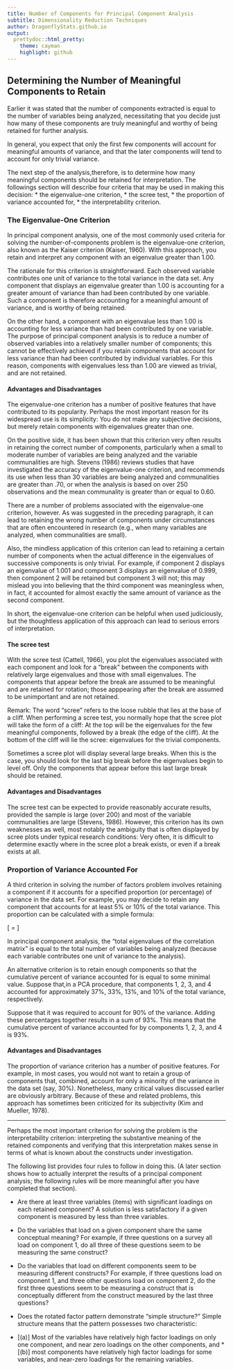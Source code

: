 ```yaml
---
title: Number of Components for Principal Component Analysis
subtitle: Dimensionality Reduction Techniques
author: DragonflyStats.github.io
output:
  prettydoc::html_pretty:
    theme: cayman
    highlight: github
---
```




## Determining the Number of **Meaningful** Components to Retain
Earlier it was stated that the number of components extracted is equal to the number of variables
being analyzed, necessitating that you decide just how many of these components are truly
meaningful and worthy of being retained for further analysis.

In general, you expect
that only the first few components will account for meaningful amounts of variance, and that the
later components will tend to account for only trivial variance.

The next step of the analysis,therefore, is to determine how many meaningful components should be retained for
interpretation.  The followings section will describe four criteria that may be used in making this decision:
 *  the eigenvalue-one criterion, *  the scree test, *  the proportion of variance accounted for, *  the
interpretability criterion.



### The Eigenvalue-One Criterion
In principal component analysis, one of the most commonly
used criteria for solving the number-of-components problem is the eigenvalue-one criterion, also
known as the Kaiser criterion (Kaiser, 1960).  With this approach, you retain and interpret any
component with an eigenvalue greater than 1.00.

The rationale for this criterion is straightforward.  Each observed variable contributes one unit of
variance to the total variance in the data set.  Any component that displays an eigenvalue greater
than 1.00 is accounting  for a greater amount of variance than had been contributed by one
variable.  Such a component is therefore accounting for a meaningful amount of variance, and is
worthy of being retained.

On the other hand, a component with an eigenvalue less than 1.00 is accounting for less variance
than had been contributed by one variable.  The purpose of principal component analysis is to
reduce a number of observed variables into a relatively smaller number of components; this
cannot be effectively achieved if you retain components that account for less variance than had
been contributed by individual variables.  For this reason, components with eigenvalues less than
1.00 are viewed as trivial, and are not retained.


#### Advantages and Disadvantages
The eigenvalue-one criterion has a number of positive features that have contributed to its
popularity.  Perhaps the most important reason for its widespread use is its simplicity:  You do
not make any subjective decisions, but merely retain components with eigenvalues greater than
one.

On the positive side, it has been shown that this criterion very often results in retaining the
correct number of components, particularly when a small to moderate number of variables are
being analyzed and the variable communalities are high.  Stevens (1986) reviews studies that
have investigated the accuracy of the eigenvalue-one criterion, and recommends its use when
less than 30 variables are being analyzed and communalities are greater than .70, or when the
analysis is based on over 250 observations and the mean communality is greater than or equal to
0.60.

There are a number of problems associated with the eigenvalue-one criterion, however.  As was
suggested in the preceding paragraph, it can lead to retaining the wrong number of components
under circumstances that are often encountered in research (e.g., when many variables are
analyzed, when communalities are small).

Also, the mindless application of this criterion can
lead to retaining a certain number of components when the actual difference in the eigenvalues
of successive components is only trivial.  For example, if component 2 displays an eigenvalue of
1.001 and component 3 displays an eigenvalue of 0.999, then component 2 will be retained but
component 3 will not; this may mislead you into believing that the third component was
meaningless when, in fact, it accounted for almost exactly the same amount of variance as the
second component.

In short, the eigenvalue-one criterion can be helpful when used judiciously,
but the thoughtless application of this approach can lead to serious errors of interpretation.

#### The scree test
With the scree test (Cattell, 1966), you plot the eigenvalues associated with
each component and look for a break between the components with relatively large
eigenvalues and those with small eigenvalues.  The components that appear before the break are
assumed to be meaningful and are retained for rotation; those apppearing after the break are
assumed to be unimportant and are not retained.

Remark: The word scree refers to the loose rubble that lies at
the base of a cliff.  When performing a scree test, you normally hope that the scree plot
will take the form of a cliff:  At the top will be the eigenvalues for the few meaningful
components, followed by a break (the edge of the cliff).  At the bottom of the cliff will lie
the scree:  eigenvalues for the trivial components.

\begin{figure}[h!]
\begin{center}
% Requires \usepackage{graphicx}
\includegraphics[scale=0.9]{3AScree1.jpg}\\
\caption{Example of a Scree Plot}\label{Scree Plot}
\end{center}

\end{figure}


Sometimes a scree plot will display several large breaks.  When this is the case, you should look
for the last big break before the eigenvalues begin to level off. Only the components that appear
before this last large break should be retained.

#### Advantages and Disadvantages
The scree test can be expected to provide reasonably accurate results, provided the sample is
large (over 200) and most of the variable communalities are large (Stevens, 1986).  However,
this criterion has its own weaknesses as well, most notably the ambiguity that is often displayed
by scree plots under typical research conditions:  Very often, it is difficult to determine exactly
where in the scree plot a break exists, or even if a break exists at all.

### Proportion of Variance Accounted For

A third criterion in solving the number of factors
problem involves retaining a component if it accounts for a specified proportion (or percentage)
of variance in the data set.  For example, you may decide to retain any component that accounts
for at least $5\%$ or $10\%$ of the total variance.  This proportion can be calculated with a simple
formula:

\[ \mbox{Proportion}  = \frac{\mbox{Eigenvalue for the component of interest}}{\mbox{Total eigenvalues of the correlation matrix}}  \]

In principal component analysis, the total eigenvalues of the correlation matrix is equal to the
total number of variables being analyzed (because each variable contributes one unit of variance
to the analysis).

An alternative criterion is to retain enough components so that the cumulative percent of variance
accounted for is equal to some minimal value.  Suppose that,in a PCA procedure, that components 1, 2, 3,
and 4 accounted for approximately $37\%$, $33\%$, $13\%$, and $10\%$ of the total variance, respectively.

Suppose that it was required to account for $90\%$ of the variance. Adding these percentages together results in a sum of $93\%$.  This means that the cumulative percent of variance accounted for by components 1, 2, 3, and 4 is $93\%$.

\begin{figure}[h!]
\begin{center}
% Requires \usepackage{graphicx}
\includegraphics[scale=0.9]{3AEigen.jpg}\\
\caption{Eigenvalue Table}\label{Eigenvalue Table}
\end{center}

\end{figure}


#### Advantages and Disadvantages

The proportion of variance criterion has a number of positive features.  For example, in most
cases, you would not want to retain a group of components that, combined, account for only a
minority of the variance in the data set (say, $30\%$).  Nonetheless, many critical values discussed
earlier are obviously arbitrary.  Because of these and related problems, this approach has sometimes been
criticized for its subjectivity (Kim and Mueller, 1978).

----------------------

\subsection{The Interpretability Criteria}

Perhaps the most important criterion for solving the \textbf{\emph{number of-components}} problem is the interpretability criterion:  interpreting the substantive meaning of the retained components and verifying that this interpretation makes sense in terms of what is known about the constructs under investigation.


The following list provides four rules to follow in doing this.  (A later section shows how to
actually interpret the results of a principal component analysis; the following rules will be more
meaningful after you have completed that section).

*  Are there at least three variables (items) with significant loadings on each retained
component?  A solution is less satisfactory if a given component is measured by less than
three variables.

*   Do the variables that load on a given component share the same conceptual meaning?
For example, if three questions on a survey all load on component 1, do all three of these
questions seem to be measuring the same construct?

*   Do the variables that load on different components seem to be measuring different
constructs?  For example, if three questions load on component 1, and three other
questions load on component 2, do the first three questions seem to be measuring a
construct that is conceptually different from the construct measured by the last three
questions?

*   Does the rotated factor pattern demonstrate simple structure?  Simple structure
means that the pattern possesses two characteristic:


* [(a)] Most of the variables have
relatively high factor loadings on only one component, and near zero loadings on the other
components, and * [(b)] most components have relatively high factor loadings for some
variables, and near-zero loadings for the remaining variables.



